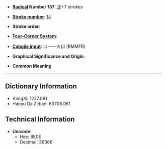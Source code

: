 * '''[[Wiktionary:Chinese radical index| Radical]] Number 157''': [[Wiktionary:Chinese radical index 足|足]]+7 strokes

* '''[[Wiktionary:Chinese total strokes index|Stroke number]]''': [[Wiktionary:Chinese total strokes index 14|14]]

* '''Stroke order''': 

* '''[[Wiktionary:Chinese four corner index|Four-Corner System]]''': 

* '''[[Wiktionary:Chinese Cangjie index|Cangjie input]]''': 口一一火口 (RMMFR)

* '''Graphical Significance and Origin''': 

* '''Common Meaning'''

----

== Dictionary Information ==

* KangXi: 1227.091
* Hanyu Da Zidian: 63708.061

== Technical Information ==

* '''Unicode''':
** Hex: 8E0E
** Decimal: 36366